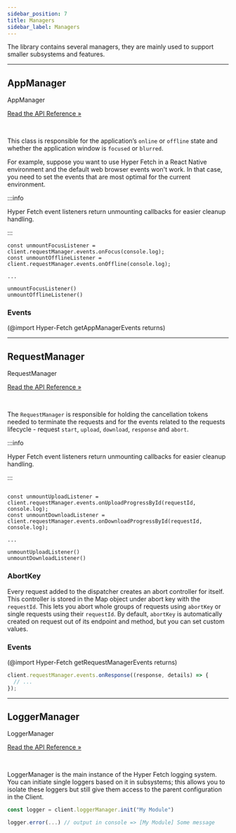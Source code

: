 ```yaml
---
sidebar_position: 7
title: Managers
sidebar_label: Managers
---
```


The library contains several managers, they are mainly used to support smaller subsystems and features.

---

## AppManager

<div class="api-link">
  <div class="api-link-title">AppManager</div>
  <div class="api-link-sub-title">

[Read the API Reference »](/api/Hyper-Fetch/Class/AppManager.mdx)

  </div>
</div>
<br />

This class is responsible for the application’s `online` or `offline` state and whether the application window is
`focused` or `blurred`.

For example, suppose you want to use Hyper Fetch in a React Native environment and the default web browser events won't
work. In that case, you need to set the events that are most optimal for the current environment.

:::info

Hyper Fetch event listeners return unmounting callbacks for easier cleanup handling.

:::

```tsx
const unmountFocusListener = client.requestManager.events.onFocus(console.log);
const unmountOfflineListener = client.requestManager.events.onOffline(console.log);

...

unmountFocusListener()
unmountOfflineListener()
```

### Events

(@import Hyper-Fetch getAppManagerEvents returns)

---

## RequestManager

<div class="api-link">
  <div class="api-link-title">RequestManager</div>
  <div class="api-link-sub-title">

[Read the API Reference »](/api/Hyper-Fetch/Class/RequestManager.mdx)

  </div>
</div>

<br />

The `RequestManager` is responsible for holding the cancellation tokens needed to terminate the requests and for the
events related to the requests lifecycle - request `start`, `upload`, `download`, `response` and `abort`.

:::info

Hyper Fetch event listeners return unmounting callbacks for easier cleanup handling.

:::

```tsx

const unmountUploadListener = client.requestManager.events.onUploadProgressById(requestId, console.log);
const unmountDownloadListener = client.requestManager.events.onDownloadProgressById(requestId, console.log);

...

unmountUploadListener()
unmountDownloadListener()
```

### AbortKey

Every request added to the dispatcher creates an abort controller for itself. This controller is stored in the Map
object under abort key with the `requestId`. This lets you abort whole groups of requests using `abortKey` or single
requests using their `requestId`. By default, `abortKey` is automatically created on request out of its endpoint and
method, but you can set custom values.

### Events

(@import Hyper-Fetch getRequestManagerEvents returns)

```ts
client.requestManager.events.onResponse((response, details) => {
  // ...
});
```

---

## LoggerManager

<div class="api-link">
  <div class="api-link-title">LoggerManager</div>
  <div class="api-link-sub-title">

[Read the API Reference »](/api/Hyper-Fetch/Class/LoggerManager.mdx)

  </div>
</div>

<br />

LoggerManager is the main instance of the Hyper Fetch logging system. You can initiate single loggers based on it in
subsystems; this allows you to isolate these loggers but still give them access to the parent configuration in the
Client.

```ts
const logger = client.loggerManager.init("My Module")

logger.error(...) // output in console => [My Module] Some message
```
